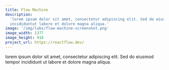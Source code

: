 ```yaml
---
title: Flow Machine
description:
  'lorem ipsum dolor sit amet, consectetur adipiscing elit. Sed do eiusmod tempor
  incididuntut labore et dolore magna aliqua.'
image: '/img/labs/flow-machine-screenshot.png'
image_width: 1377
image_height: 918
project_url: https://reactflow.dev/
---
```


lorem ipsum dolor sit amet, consectetur adipiscing elit. Sed do eiusmod tempor incididunt
ut labore et dolore magna aliqua.
